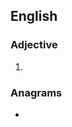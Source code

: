 ==English==

===Adjective===
{{head|en|adjective comparative form}}

# {{en-comparative of|creepy}}

===Anagrams===
* {{anagrams|en|creperie}}